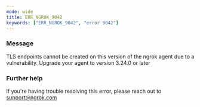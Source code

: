 ```yaml
---
mode: wide
title: ERR_NGROK_9042
keywords: ["ERR_NGROK_9042", "error 9042"]
---
```


### Message

TLS endpoints cannot be created on this version of the ngrok agent due to a vulnerability. Upgrade your agent to version 3.24.0 or later

### Further help

If you're having trouble resolving this error, please reach out to [support@ngrok.com](mailto:support@ngrok.com?subject=Help%20with%20ERR_NGROK_9042)
